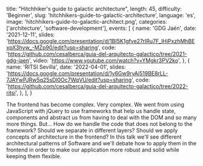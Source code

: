   title: "Hitchhiker's guide to galactic architecture",
  length: 45,
  difficulty: 'Beginner',
  slug: 'hitchhikers-guide-to-galactic-architecture',
  language: 'es',
  image: 'hitchhikers-guide-to-galactic-architect.png',
  categories: ['architecture', 'software-development'],
  events: [
    {
      name: 'GDG Jaén',
      date: '2021-12-11',
      slides: 'https://docs.google.com/presentation/d/1BI5K1gfve27rIRu7F_lHiPxzhMhBExpX3hyw_-MZp90/edit?usp=sharing',
      code: 'https://github.com/cesalberca/guia-del-arquitecto-galactico/tree/2021-gdg-jaen',
      video: 'https://www.youtube.com/watch?v=YMgkr3PV2ko',
    },
    {
      name: 'RITSI Sevilla',
      date: '2022-04-01',
      slides: 'https://docs.google.com/presentation/d/1y6Gw9ryAi519BE8rLL-7JAYwPJRw5q25sDl0Oc7WqVU/edit?usp=sharing',
      code: 'https://github.com/cesalberca/guia-del-arquitecto-galactico/tree/2022-ritsi',
    },
  ],
}

The frontend has become complex. Very complex. We went from using JavaScript with jQuery to use frameworks that help us handle state, components and abstract us from having to deal with the DOM and so many more things. But... How do we handle the code that does not belong to the framework? Should we separate in different layers? Should we apply concepts of architecture in the frontend? In this talk we'll see different architectural patterns of Software and we'll debate how to apply them in the frontend in order to make our application more robust and solid while keeping them flexible.
